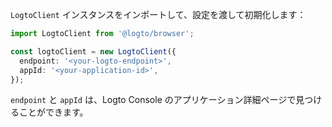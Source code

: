 `LogtoClient` インスタンスをインポートして、設定を渡して初期化します：

```ts title="index.js"
import LogtoClient from '@logto/browser';

const logtoClient = new LogtoClient({
  endpoint: '<your-logto-endpoint>',
  appId: '<your-application-id>',
});
```

`endpoint` と `appId` は、Logto Console のアプリケーション詳細ページで見つけることができます。
